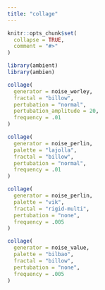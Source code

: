 ```yaml
---
title: "collage"
---
```


```r
knitr::opts_chunk$set(
  collapse = TRUE,
  comment = "#>"
)
```

```r
library(ambient)
library(ambien)
```

```r
collage(
  generator = noise_worley,
  fractal = "billow",
  pertubation = "normal",
  pertubation_amplitude = 20,
  frequency = .01
)

collage(
  generator = noise_perlin,
  palette = "lajolla",
  fractal = "billow",
  pertubation = "normal",
  frequency = .01
)

collage(
  generator = noise_perlin,
  palette = "vik",
  fractal = "rigid-multi",
  pertubation = "none",
  frequency = .005
)

collage(
  generator = noise_value,
  palette = "bilbao",
  fractal = "billow",
  pertubation = "none",
  frequency = .005
)
```

